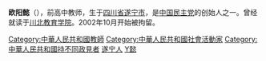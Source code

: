 {{blpsource|time=2010-12-13T12:54:49+00:00}}
'''欧阳懿'''（{{bd|1968年|6月28日}}），前高中教师，生于[[四川省|四川省]][[遂宁市|遂宁市]]，是[[中国民主党|中国民主党]]的创始人之一。曾经就读于[[川北教育学院|川北教育学院]]。2002年10月开始被拘留。

{{DEFAULTSORT:Ouyang}}
[[Category:中華人民共和國教師|Category:中華人民共和國教師]]
[[Category:中華人民共和國社會活動家|Category:中華人民共和國社會活動家]]
[[Category:中華人民共和國持不同政見者|Category:中華人民共和國持不同政見者]]
[[Category:遂宁人|遂宁人]]
[[Category:欧阳姓|Y懿]]
